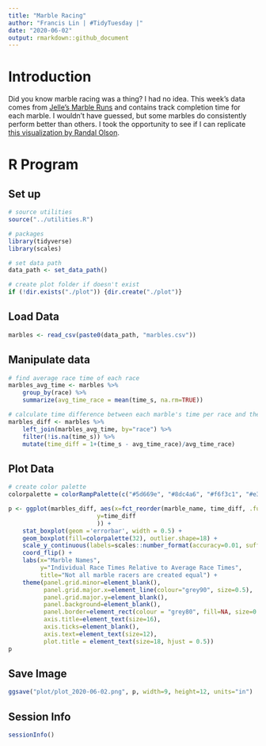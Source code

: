 ```yaml
---
title: "Marble Racing"
author: "Francis Lin | #TidyTuesday |"
date: "2020-06-02"
output: rmarkdown::github_document
---
```


# Introduction

Did you know marble racing was a thing? I had no idea. This week's data comes from [Jelle's Marble Runs](https://www.youtube.com/channel/UCYJdpnjuSWVOLgGT9fIzL0g) and contains track completion time for each marble. I wouldn't have guessed, but some marbles do consistently perform better than others. I took the opportunity to see if I can replicate [this visualization by Randal Olson](http://www.randalolson.com/2020/05/24/a-data-driven-look-at-marble-racing/).

# R Program

## Set up

```r
# source utilities
source("../utilities.R")

# packages
library(tidyverse)
library(scales)

# set data path
data_path <- set_data_path()

# create plot folder if doesn't exist
if (!dir.exists("./plot")) {dir.create("./plot")}
```


## Load Data

```r
marbles <- read_csv(paste0(data_path, "marbles.csv"))
```


## Manipulate data

```r
# find average race time of each race
marbles_avg_time <- marbles %>%
    group_by(race) %>%
    summarize(avg_time_race = mean(time_s, na.rm=TRUE))

# calculate time difference between each marble's time per race and the average race time
marbles_diff <- marbles %>%
    left_join(marbles_avg_time, by="race") %>%
    filter(!is.na(time_s)) %>%
    mutate(time_diff = 1+(time_s - avg_time_race)/avg_time_race)
```


## Plot Data

```r
# create color palette
colorpalette = colorRampPalette(c("#5d669e", "#8dc4a6", "#f6f3c1", "#e39065", "#9a254c"))

p <- ggplot(marbles_diff, aes(x=fct_reorder(marble_name, time_diff, .fun=median, .desc=TRUE), 
                         y=time_diff
                         )) +
    stat_boxplot(geom ='errorbar', width = 0.5) + 
    geom_boxplot(fill=colorpalette(32), outlier.shape=18) +
    scale_y_continuous(labels=scales::number_format(accuracy=0.01, suffix="x")) +
    coord_flip() +
    labs(x="Marble Names", 
         y="Individual Race Times Relative to Average Race Times",
         title="Not all marble racers are created equal") +
    theme(panel.grid.minor=element_blank(),
          panel.grid.major.x=element_line(colour="grey90", size=0.5),
          panel.grid.major.y=element_blank(),
          panel.background=element_blank(),
          panel.border=element_rect(colour = "grey80", fill=NA, size=0.5),
          axis.title=element_text(size=16),
          axis.ticks=element_blank(),
          axis.text=element_text(size=12),
          plot.title = element_text(size=18, hjust = 0.5))
p
```


## Save Image

```r
ggsave("plot/plot_2020-06-02.png", p, width=9, height=12, units="in")
```


## Session Info

```r
sessionInfo()
```
